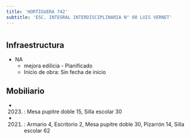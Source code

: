 ```yaml
---
title: 'HORTIGUERA 742'
subtitle: 'ESC. INTEGRAL INTERDISCIPLINARIA N° 08 LUIS VERNET'
---
```


#
## Infraestructura

* NA 
    + mejora edilicia - Planificado 
    + Inicio de obra: Sin fecha de inicio 






## Mobiliario

*  (2023) : Mesa pupitre doble 15, Silla escolar 30 

*  (2021) : Armario 4, Escritorio 2, Mesa pupitre doble 30, Pizarrón 14, Silla escolar 62 



